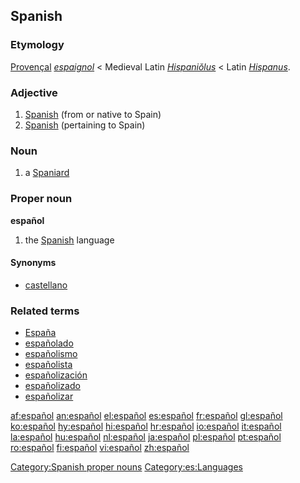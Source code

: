 == Spanish ==
===Etymology===
[[Provençal]] ''[[espaignol]]'' < Medieval Latin ''[[Hispaniolus|Hispaniŏlus]]'' < Latin ''[[Hispanus]]''.

=== Adjective ===
{{es-adj|masculine plural=españoles|feminine=española}}

# [[Spanish]] (from or native to Spain)
# [[Spanish]] (pertaining to Spain)

=== Noun ===
{{es-noun-mf|masculine plural=españoles|feminine=española}}

# a [[Spaniard]]

=== Proper noun ===
'''español''' {{m}}

# the [[Spanish]] language

====Synonyms====
*[[castellano]]

[[Category:Spanish proper nouns]]
[[Category:es:Languages]]

===Related terms===
*[[España]]
*[[españolado]]
*[[españolismo]]
*[[españolista]]
*[[españolización]]
*[[españolizado]]
*[[españolizar]]

[[af:español]]
[[an:español]]
[[el:español]]
[[es:español]]
[[fr:español]]
[[gl:español]]
[[ko:español]]
[[hy:español]]
[[hi:español]]
[[hr:español]]
[[io:español]]
[[it:español]]
[[la:español]]
[[hu:español]]
[[nl:español]]
[[ja:español]]
[[pl:español]]
[[pt:español]]
[[ro:español]]
[[fi:español]]
[[vi:español]]
[[zh:español]]